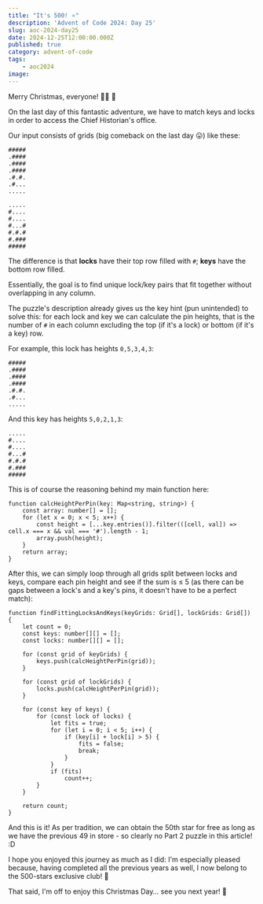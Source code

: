 ```yaml
---
title: "It's 500! ⭐"
description: 'Advent of Code 2024: Day 25'
slug: aoc-2024-day25
date: 2024-12-25T12:00:00.000Z
published: true
category: advent-of-code
tags:
    - aoc2024
image:
---
```


Merry Christmas, everyone! 🎄🎅 🎁

On the last day of this fantastic adventure, we have to match keys and locks in order to access the Chief Historian's office.

Our input consists of grids (big comeback on the last day 😛) like these:

```
#####
.####
.####
.####
.#.#.
.#...
.....

.....
#....
#....
#...#
#.#.#
#.###
#####
```

The difference is that **locks** have their top row filled with `#`; **keys** have the bottom row filled.

Essentially, the goal is to find unique lock/key pairs that fit together without overlapping in any column.

The puzzle's description already gives us the key hint (pun unintended) to solve this: for each lock and key we can calculate the pin heights, that is the number of `#` in each column excluding the top (if it's a lock) or bottom (if it's a key) row.

For example, this lock has heights `0,5,3,4,3`:

```
#####
.####
.####
.####
.#.#.
.#...
.....
```

And this key has heights `5,0,2,1,3`:

```
.....
#....
#....
#...#
#.#.#
#.###
#####
```

This is of course the reasoning behind my main function here:

```
function calcHeightPerPin(key: Map<string, string>) {
    const array: number[] = [];
    for (let x = 0; x < 5; x++) {
        const height = [...key.entries()].filter(([cell, val]) => cell.x === x && val === '#').length - 1;
        array.push(height);
    }
    return array;
}
```

After this, we can simply loop through all grids split between locks and keys, compare each pin height and see if the sum is ≤ 5 (as there can be gaps between a lock's and a key's pins, it doesn't have to be a perfect match):

```
function findFittingLocksAndKeys(keyGrids: Grid[], lockGrids: Grid[]) {
    let count = 0;
    const keys: number[][] = [];
    const locks: number[][] = [];

    for (const grid of keyGrids) {
        keys.push(calcHeightPerPin(grid));
    }

    for (const grid of lockGrids) {
        locks.push(calcHeightPerPin(grid));
    }

    for (const key of keys) {
        for (const lock of locks) {
            let fits = true;
            for (let i = 0; i < 5; i++) {
                if (key[i] + lock[i] > 5) {
                    fits = false;
                    break;
                }
            }
            if (fits)
                count++;
        }
    }

    return count;
}
```

And this is it! As per tradition, we can obtain the 50th star for free as long as we have the previous 49 in store - so clearly no Part 2 puzzle in this article! :D

I hope you enjoyed this journey as much as I did: I'm especially pleased because, having completed all the previous years as well, I now belong to the 500-stars exclusive club! 🤩

That said, I'm off to enjoy this Christmas Day… see you next year! 🌠
